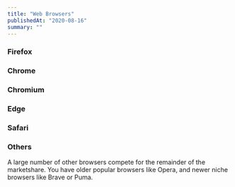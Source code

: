 ```yaml
---
title: "Web Browsers"
publishedAt: "2020-08-16"
summary: ""
---
```


### Firefox

### Chrome

### Chromium

### Edge

### Safari

### Others

A large number of other browsers compete for the remainder of the marketshare. You have older popular browsers like Opera, and newer niche browsers like Brave or Puma.

<!--- © Eric Vicenti 2020. Licensed under Creative Commons CC BY-NC-SA 4.0 https://creativecommons.org/licenses/by-nc-sa/4.0/ -->
